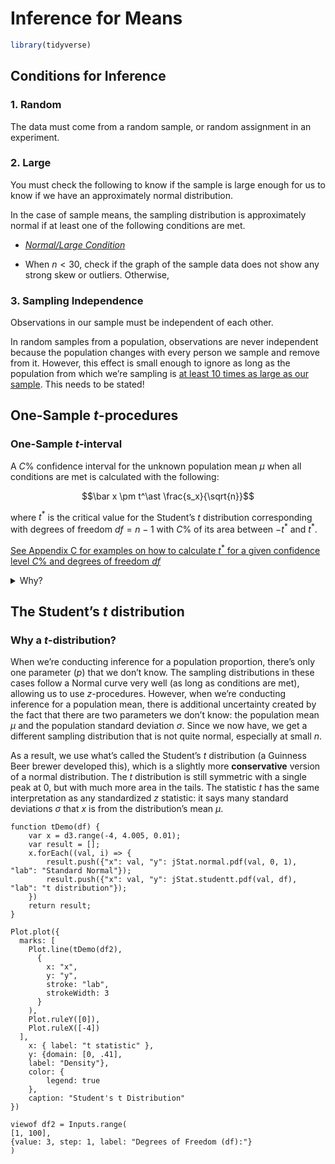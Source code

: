 # Inference for Means

```r
library(tidyverse)
```

## Conditions for Inference

### 1. Random {.unlisted .unnumbered}

The data must come from a random sample, or random assignment in an experiment.

### 2. Large {.unlisted .unnumbered}

You must check the following to know if the sample is large enough for us to know if we have an approximately normal distribution.

In the case of sample means, the sampling distribution is approximately normal if at least one of the following conditions are met. 

- [*Normal/Large Condition*](#large-cond)

- When $n<30$, check if the graph of the sample data does not show any strong skew or outliers. Otherwise, 

### 3. Sampling Independence {.unlisted .unnumbered}

Observations in our sample must be independent of each other.

In random samples from a population, observations are never independent because the population changes with every person we sample and remove from it.  However, this effect is small enough to ignore as long as the population from which we’re sampling is [at least 10 times as large as our sample](#ten-per-cond).  This needs to be stated!

## One-Sample $t$-procedures

### One-Sample $t$-interval

::: {.callout-note title="One-Sample $t$-interval"}

A $C$\% confidence interval for the unknown population mean $\mu$ when all conditions are met is calculated with the following: 

$$\bar x \pm t^\ast \frac{s_x}{\sqrt{n}}$$

where $t^\ast$ is the critical value for the Student's $t$ distribution corresponding with degrees of freedom $df = n - 1$ with $C$\% of its area between $-t^\ast$ and $t^\ast$.

[See Appendix C for examples on how to calculate $t^\ast$ for a given confidence level $C$\% and degrees of freedom $df$](critical-values.qmd)

<details>
<summary> Why? </summary>

All confidence intervals are calculated by: $\text{point estimate } \pm \text{ margin of error}$

The point estimate for the true population mean is $\bar x$

The margin of error is always calculated as $(\text{critical value})(\text{standard error})$

We use $t^\ast$ critical values for $t$-intervals (which is why they are called $t$-intervals).

The standard error is calculated as $\frac{s_x}{\sqrt{n}}$

</details>

:::

<!-- ### One-Sample t-test {#one-sample-t-test} -->

<!-- ::: {.highlight} -->

<!-- Given the null hypothesis $H_0: \mu=\mu_0$, and an observed sample mean $\bar x$ and sample standard deviation $s_x$ from a sample of size $n$ when all conditions are met. The null sampling distribution of $\bar x$, calculated assuming $H_0$ is true, has the following: -->

<!-- $$\mu_{\bar x} = \mu_0$$ -->
<!-- $$\sigma_{\bar x} = \frac{\sigma_x}{\sqrt n} \approx \frac{s_x}{\sqrt n}$$ -->

<!-- Where we use $s_x$ in place of $\sigma_x$ because the population standard deviation is usually unknown and we can use the sample standard deviation because it is an unbiased estimator of the population standard deviation. -->

<!-- The **t-statistic** is the standardized score of $\bar x$ under the mean and standard deviation of the null distribution: -->

<!-- $$t=\frac{\bar x - \mu_0}{\frac{s_x}{\sqrt n}}$$ -->

<!-- The p-value, calculated using the t-statistic, is based off the direction of the alternative hypothesis, $H_a$. $t_{n-1}$ represents the $t$ distribution with $df = n-1$ degrees of freedom. -->

<!-- $$ -->
<!-- \text{p-value}= \begin{cases} -->
<!-- P(t_{n-1}<t) & \text{ if } H_a:\mu<\mu_0 \\  -->
<!-- P(t_{n-1}>t) & \text{ if } H_a:\mu>\mu_0 \\  -->
<!-- 2\cdot P(t_{n-1}<-|t|) & \text{ if } H_a: \mu\not =\mu_0  -->
<!-- \end{cases} -->
<!-- $$ -->
<!-- ::: -->

<!-- #### Paired t-test -->

<!-- A paired t-test is used when the data being compared are related or matched in some way, whereas a 2-sample t-test is used when the data being compared are independent. Here are some scenarios where a paired t-test would be more appropriate than a 2-sample t-test: -->

<!-- Matched pair design: -->

<!-- - Before-and-after studies: When the same group of individuals is measured twice, such as before and after receiving a treatment or intervention, a paired t-test is used to determine whether there is a significant difference in the measurements. -->

<!-- - Matched case-control studies: When cases and controls are matched based on certain criteria (such as age, sex, or race), a paired t-test can be used to compare the measurements of the two groups. -->

<!-- Repeated measures: When a group of individuals is measured at multiple time points, a paired t-test can be used to compare the measurements within each individual. -->

<!-- In these scenarios, a paired t-test can be more powerful than a 2-sample t-test because it takes into account the relationship or correlation between the data being compared. By contrast, a 2-sample t-test assumes that the data being compared are independent, which may not be the case in these situations. -->

<!-- ::: {.highlight} -->
<!-- Given the null hypothesis $H_0: \mu_d=\mu_0$ (where $\mu_d$ represents the true mean difference) and an observed sample mean $\bar x$ (of the differences) and sample standard deviation $s_x$ (of the differences) from a sample of size $n$ when all conditions are met. The null sampling distribution of $\bar x$, calculated assuming $H_0$ is true, has the same null distribution and t-statistic as a [one-sample t-test](#one-sample-t-test). -->
<!-- ::: -->

<!-- ##### Conditions -->

<!-- ::: {.highlight} -->
<!-- **1. Random** -->

<!-- The data must come from a random sample, or **random assignment in an experiment**. The latter of which will likely apply to a paired test. -->

<!-- **2. Large** -->

<!-- You must check the following to know if the sample is large enough for us to know if we have an approximately normal distribution. -->

<!-- In the case of paired data, you'll be only **checking the sampling distribution of the differences**. The sampling distribution is approximately normal if at least one of the following conditions are met.  -->

<!-- - [*Normal/Large Condition*](#large-cond) -->

<!-- - When $n<30$, check if the graph of the sample data does not show any strong skew or outliers. Otherwise,  -->

<!-- **3. Sampling Independence** -->

<!-- Observations in our sample must be independent of each other. -->

<!-- In random samples from a population, observations are never independent because the population changes with every person we sample and remove from it.  However, this effect is small enough to ignore as long as the population from which we’re sampling is [at least 10 times as large as our sample](#ten-per-cond).  This needs to be stated! -->

<!-- However, **since we'll be likely working with experiments, independence will not apply,** so you will not have to state it. You can say something like *"since we have an experiment, we do not have to check independence"*. -->
<!-- ::: -->

<!-- ## Two-Sample t-procedures -->

<!-- Two-Sample t-procedures are justified by knowledge about the [sampling distribution of $\bar x_1 - \bar x_2$](#mean-diff-samp-dist). -->

<!-- The conditions for two-sample t-procedures are the same for the two that we learn: -->

<!-- ::: {.highlight} -->
<!-- - Random: The data come from two independent random samples or from two groups in a randomized experiment. -->

<!-- - Normal/Large Sample: Both population distributions (or the true distributions of responses to the two treatments) are Normal or both sample sizes are large ($n_1 \geq 30$ and $n_2 \geq 30$). If either population (treatment) distribution has unknown shape and the corresponding sample size is less than 30, use a graph of the sample data to assess the Normality of the population (treatment) distribution. Do not use two-sample t procedures if the graph shows strong skewness or outliers. -->

<!-- - 10%: When sampling without replacement, check that $n_1 \leq (.10)N_1$ and $n_2 \leq (.10)N_2$. -->
<!-- ::: -->

<!-- ### Calculating degrees of freedom -->

<!-- There are two options for calculating degrees of freedom: -->

<!-- ::: {.highlight} -->
<!-- Option 1 (Technology): Use the $t$ distribution with degrees of freedom calculated from the data by the formula below. Note that the $df$ given by this formula is not usually a whole number.  -->
<!-- $$df = \frac{\left( \frac{s_1^2}{n_1} + \frac{s_2^2}{n_2}\right)^2}{\frac{1}{n_1-1}\left( \frac{s_1^2}{n_1}\right)^2 + \frac{1}{n_2-1}\left( \frac{s_2^2}{n_2}\right)^2}$$ -->
<!-- ::: -->

<!-- ::: {.highlight} -->
<!-- Option 2 (Conservative): Use the $t$ distribution with degrees of freedom equal to the *smaller* of $n_1 – 1$ and $n_2 – 1$. With this option, the resulting confidence interval has a margin of error *as large or larger* than is needed for the desired confidence level. The significance test using this option gives a P-value *equal to or greater* than the true P-value. As the sample sizes increase, the confidence levels and P-values from Option 2 become more accurate. -->
<!-- ::: -->

<!-- ### Two-Sample t-interval -->

<!-- ::: {.highlight} -->
<!-- When the conditions are met, an approximate $C$% confidence interval for $\bar x_1 - \bar x_2$ is:  -->

<!-- $$(\bar x_1 - \bar x_2)\pm t^\ast\sqrt{\frac{s_{x_1}}{n_1}+\frac{s_{x_2}}{n_2}}$$ -->

<!-- Where $t^\ast$ is the critical value for the $t$ distribution with $n-1$ degrees of freedom with $C$% of its area between $-t^\ast$ and $t^\ast$ -->
<!-- ::: -->

<!-- ### Two-Sample t-test -->

<!-- ::: {.highlight} -->
<!-- The null hypothesis has the general form   -->
<!-- $$ H_0:\mu_1-\mu_2=\mu_0 $$ -->
<!-- where $\mu_0$ is our hypothesized difference. We’ll restrict ourselves to situations in which $\mu = 0$. Then the null hypothesis says that there is no difference between the two parameters:  -->
<!-- $$H_0:\mu_1-\mu_2=0~~\text{or}~~H_0:\mu_1=\mu_2$$ -->
<!-- The alternative hypothesis says what kind of difference we expect: -->
<!-- $$H_a:\mu_1-\mu_2>0~~\text{or}~~Ha:\mu_1-\mu_2<0~~\text{or}~~Ha:\mu_1-\mu_2\not =0  $$ -->
<!-- ::: -->

<!-- ::: {.highlight} -->
<!-- Compute the $t$ statistic as: -->

<!-- $$ -->
<!-- t = \frac{(\bar x_1 - \bar x_2) - (\mu_1-\mu_2)_0}{\sqrt{\frac{s_{x_1}}{n_1} + \frac{s_{x_2}}{n_2}}} -->
<!-- $$ -->
<!-- ::: -->

<!-- <details> -->
<!-- <summary> The standard error of the $t$ statistic, unlike the a [two-sample z-test](#two-sample-z-test), is not pooled.</summary> -->

<!-- ::: {.highlight} -->
<!-- The reason for this is that the null hypothesis for a two sample z-test is a statement of no difference between the proportions, so we're saying that the populations are practically the same. The null hypothesis for a two sample t-test is a statement of no difference between the means. Since there's no assumption of the populations themselves, we will not pool the standard deviations for two-sample t-tests. -->
<!-- ::: -->
<!-- </details> -->

## The Student's $t$ distribution

<!-- ::: {.highlight} -->
<!-- Draw an SRS of size $n$ from a large population that has a Normal distribution with mean $\mu$ and standard deviation $\sigma$. The statistic  -->
<!-- $$t=\frac{\bar x - \mu}{s_x / \sqrt{n}}$$ -->
<!-- has a $t$-distribution with degrees of freedom $df =  n – 1$, denoted as $t_{n-1}$. When the population distribution isn’t Normal, this statistic will be approximately $t_{n-1}$ if the sample size is large enough.  -->

<!-- As the $df$ increases, the $t$-distribution approaches $N(0,1)$ (standard normal) (See Figure \@ref(fig:t-dist-to-norm)). This happens because $s_x$ estimates $\sigma$ more accurately as $n$ increases. So using $s_x$ in place of $\sigma$ causes little extra variation when the sample is large enough. -->
<!-- ::: -->

### Why a $t$-distribution? {#t-justification}

When we’re conducting inference for a population proportion, there’s only one parameter ($p$) that we don’t know.  The sampling distributions in these cases follow a Normal curve very well (as long as conditions are met), allowing us to use $z$-procedures.  However, when we’re conducting inference for a population mean, there is additional uncertainty created by the fact that there are two parameters we don’t know: the population mean $\mu$ and the population standard deviation $\sigma$.  Since we now have, we get a different sampling distribution that is not quite normal, especially at small $n$.  

As a result, we use what’s called the Student's $t$ distribution (a Guinness Beer brewer developed this), which is a slightly more **conservative** version of a normal distribution.  The $t$ distribution is still symmetric with a single peak at 0, but with much more area in the tails. The statistic $t$ has the same interpretation as any standardized $z$ statistic: it says many standard deviations $\sigma$ that $x$ is from the distribution's mean $\mu$. 

```ojs
function tDemo(df) {
    var x = d3.range(-4, 4.005, 0.01);
    var result = [];
    x.forEach((val, i) => {
        result.push({"x": val, "y": jStat.normal.pdf(val, 0, 1), "lab": "Standard Normal"});
        result.push({"x": val, "y": jStat.studentt.pdf(val, df), "lab": "t distribution"});
    })
    return result;
}

Plot.plot({
  marks: [
    Plot.line(tDemo(df2),
      {
        x: "x", 
        y: "y",
        stroke: "lab",
        strokeWidth: 3
      }
    ),
    Plot.ruleY([0]),
    Plot.ruleX([-4])
  ],
    x: { label: "t statistic" },
    y: {domain: [0, .41],
    label: "Density"},
    color: {
        legend: true
    },
    caption: "Student's t Distribution"
})

viewof df2 = Inputs.range(
[1, 100],
{value: 3, step: 1, label: "Degrees of Freedom (df):"}
)
```
